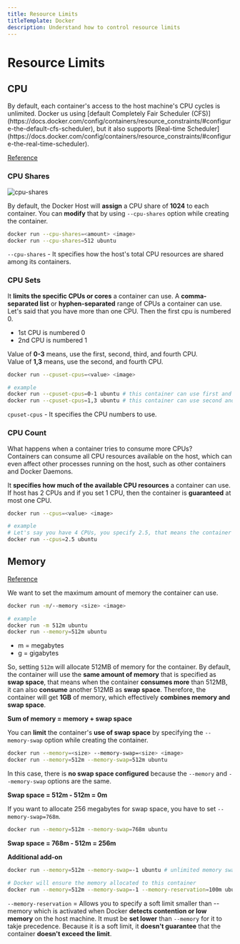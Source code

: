 ```yaml
---
title: Resource Limits
titleTemplate: Docker
description: Understand how to control resource limits
---
```



# Resource Limits

## CPU

<Callout type="info" emoji="ℹ️">
  By default, each container's access to the host machine's CPU cycles is
  unlimited. Docker us using [default Completely Fair Scheduler
  (CFS)](https://docs.docker.com/config/containers/resource_constraints/#configure-the-default-cfs-scheduler),
  but it also supports [Real-time
  Scheduler](https://docs.docker.com/config/containers/resource_constraints/#configure-the-real-time-scheduler).
</Callout>

[Reference](https://docs.docker.com/config/containers/resource_constraints/#cpu)

### CPU Shares

![cpu-shares](/docs/docker/cpu-shares.png)

By default, the Docker Host will **assign** a CPU share of **1024** to each container. You can **modify** that by using `--cpu-shares` option while creating the container.

```bash
docker run --cpu-shares=<amount> <image>
docker run --cpu-shares=512 ubuntu
```

`--cpu-shares` - It specifies how the host's total CPU resources are shared among its containers.

### CPU Sets

It **limits the specific CPUs or cores** a container can use. A **comma-separated list** or **hyphen-separated** range of CPUs a container can use. Let's said that you have more than one CPU. Then the first cpu is numbered 0.

- 1st CPU is numbered 0
- 2nd CPU is numbered 1

Value of **0-3** means, use the first, second, third, and fourth CPU.  
Value of **1,3** means, use the second, and fourth CPU.

```bash
docker run --cpuset-cpus=<value> <image>

# example
docker run --cpuset-cpus=0-1 ubuntu # this container can use first and second CPU
docker run --cpuset-cpus=1,3 ubuntu # this container can use second and fourth CPU
```

`cpuset-cpus` - It specifies the CPU numbers to use.

### CPU Count

<Callout type="warning" emoji="⚠️">
  <div>What happens when a container tries to consume more CPUs?</div>
  <div>
    Containers can consume all CPU resources available on the host, which can
    even affect other processes running on the host, such as other containers
    and Docker Daemons.
  </div>
</Callout>

It **specifies how much of the available CPU resources** a container can use. If host has 2 CPUs and if you set 1 CPU, then the container is **guaranteed** at most one CPU.

```bash
docker run --cpus=<value> <image>

# example
# Let's say you have 4 CPUs, you specify 2.5, that means the container can only use as much as 2.5 out of 4.
docker run --cpus=2.5 ubuntu
```

## Memory

[Reference](https://docs.docker.com/config/containers/resource_constraints/#memory)

We want to set the maximum amount of memory the container can use.

```bash
docker run -m/--memory <size> <image>

# example
docker run -m 512m ubuntu
docker run --memory=512m ubuntu
```

- m = megabytes
- g = gigabytes

So, setting `512m` will allocate 512MB of memory for the container. By default, the container will use the **same amount of memory** that is specified as **swap space**, that means when the container **consumes more** than 512MB, it can also **consume** another 512MB as **swap space**. Therefore, the container will get **1GB** of memory, which effectively **combines memory and swap space**.

**Sum of memory = memory + swap space**

You can **limit** the container's **use of swap space** by specifying the `--memory-swap` option while creating the container.

```bash
docker run --memory=<size> --memory-swap=<size> <image>
docker run --memory=512m --memory-swap=512m ubuntu
```

In this case, there is **no swap space configured** because the `--memory` and `--memory-swap` options are the same.

**Swap space = 512m - 512m = 0m**

If you want to allocate 256 megabytes for swap space, you have to set `--memory-swap=768m`.

```bash
docker run --memory=512m --memory-swap=768m ubuntu
```

**Swap space = 768m - 512m = 256m**

**Additional add-on**

```bash
docker run --memory=512m --memory-swap=-1 ubuntu # unlimited memory swap(infinity)

# Docker will ensure the memory allocated to this container
docker run --memory=512m --memory-swap=-1 --memory-reservation=100m ubuntu
```

`--memory-reservation` = Allows you to specify a soft limit smaller than --memory which is activated when Docker **detects contention or low memory** on the host machine. It must be **set lower** than `--memory` for it to takje precedence. Because it is a soft limit, it **doesn't guarantee** that the container **doesn't exceed the limit**.

<Comments />